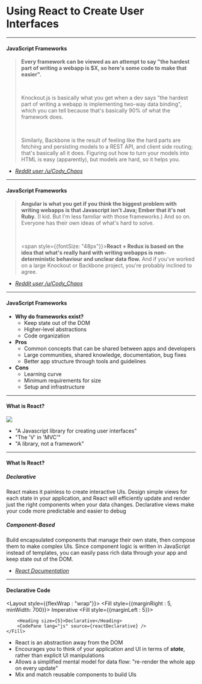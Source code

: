 


# Using React to Create User Interfaces


---

#### JavaScript Frameworks

> **Every framework can be viewed as an attempt to say "the hardest part of writing a webapp is $X, so here's some code to make that easier".**
> 
> <br />
> 
> Knockout.js is basically what you get when a dev says "the hardest part of
> writing a webapp is implementing two-way data binding", which you can tell
> because that's basically 90% of what the framework does.  
> 
> <br />
> 
> Similarly, Backbone is the result of feeling like the hard parts are fetching and
> persisting models to a REST API, and client side routing; that's basically
> all it does. Figuring out how to turn your models into HTML is easy
> (apparently), but models are hard, so it helps you.

- [*Reddit user /u/Cody_Chaos*](https://www.reddit.com/r/reactjs/comments/39wsfi/what_are_pros_and_cons_of_using_reactjsflux/cs7msvp)


---

#### JavaScript Frameworks

> **Angular is what you get if you think the biggest problem with writing webapps is that Javascript isn't Java; Ember that it's not Ruby.** (I kid. But I'm less familiar with those frameworks.) And so on. Everyone has their own ideas of what's hard to solve.
>
> <br />
>
> <span style={{fontSize: "48px"}}><b>React + Redux is based on the idea that what's really hard with writing webapps is non-deterministic behaviour and unclear data flow.</b></span> And if you've worked on a large Knockout or Backbone project, you're probably inclined to agree.

- [*Reddit user /u/Cody_Chaos*](https://www.reddit.com/r/reactjs/comments/39wsfi/what_are_pros_and_cons_of_using_reactjsflux/cs7msvp)

---

#### JavaScript Frameworks

- **Why do frameworks exist?**
  - Keep state out of the DOM
  - Higher-level abstractions
  - Code organization
- **Pros**
  - Common concepts that can be shared between apps and developers
  - Large communities, shared knowledge, documentation, bug fixes
  - Better app structure through tools and guidelines
- **Cons**
  - Learning curve
  - Minimum requirements for size
  - Setup and infrastructure

---


#### What is React?


<Image src={reactLogo} />


- "A Javascript library for creating user interfaces"
- "The 'V' in 'MVC'"
- "A library, not a framework"

---

#### What Is React?

##### Declarative

React makes it painless to create interactive UIs. Design simple views for each state in your application, and React will efficiently update and render just the right components when your data changes. Declarative views make your code more predictable and easier to debug

##### Component-Based

Build encapsulated components that manage their own state, then compose them to make complex UIs. Since component logic is written in JavaScript instead of templates, you can easily pass rich data through your app and keep state out of the DOM.


- [*React Documentation*](https://reactjs.org)

---


#### Declarative Code 

<Layout  style={{flexWrap : "wrap"}}>
    <Fill style={{marginRight : 5, minWidth: 700}}>
        <Heading size={5}>Imperative</Heading>
        <CodePane lang="js" source={jQueryImperative} />
    </Fill>
    <Fill style={{marginLeft : 5}}>
        
        <Heading size={5}>Declarative</Heading>
        <CodePane lang="js" source={reactDeclarative} />
    </Fill>
</Layout>

- React is an abstraction away from the DOM
- Encourages you to think of your application and UI in terms of ***state***, rather than explicit UI manipulations
- Allows a simplified mental model for data flow: "re-render the whole app on every update"
- Mix and match reusable components to build UIs